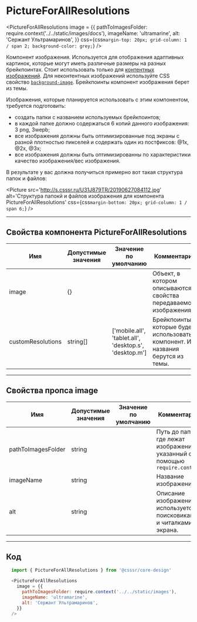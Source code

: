 
# PictureForAllResolutions

<PictureForAllResolutions
  image = {{
    pathToImagesFolder: require.context('../../static/images/docs'),
    imageName: 'ultramarine',
    alt: 'Сержант Ультрамаринов',
  }}
  css={css`
    margin-top: 20px;
    grid-column: 1 / span 2;
    background-color: grey;
  `}
/>

Компонент изображения. Используется для отображения адаптивных картинок, которые могут иметь различные размеры на разных брейкпоинтах.
Стоит использовать только для <a href='https://htmlacademy.ru/blog/useful/image/content-or-decor-img'>контентных изображений</a>. Для
неконтентных изображений используйте CSS свойство <a href='https://developer.mozilla.org/ru/docs/Web/CSS/background-image'>`background-image`</a>.
Брейкпоинты компонент изображения берет из темы.

Изображения, которые планируется использовать с этим компонентом, требуется подготовить:
* создать папки с названием используемых брейкпоинтов;
* в каждой папке должно содержаться 6 копий данного изображения: 3 png, 3wepb;
* все изображения должны быть оптимизированные под экраны с разной плотностью пикселей и содержать один из постфиксов: @1x, @2x, @3x;
* все изображения должны быть оптимизированны по характеристики качество изображения/вес изображения.

В результате у вас должна получиться примерно вот такая структура папок и файлов:

<Picture
  src='http://s.csssr.ru/U31J879TR/20190627084112.jpg'
  alt='Структура папокй и файлов изображения для компонента PictureForAllResolutions'
  css={css`
    margin-bottom: 20px;
    grid-column: 1 / span 6;
  `}
/>

---------------------------------------
## Свойства компонента PictureForAllResolutions
Имя               | Допустимые значения | Значение по умолчанию                                  | Комментарий
----------------- | ------------------- | ------------------------------------------------------ | ----------------
image             | {}                  |                                                        | Объект, в котором описываются свойства передаваемого изображения.
customResolutions | string[]            | ['mobile.all', 'tablet.all', 'desktop.s', 'desktop.m'] | Брейкпоинты, которые будет использовать компонент. Их названия берутся из темы.

---------------------------------------
## Свойства пропса image
Имя                | Допустимые значения | Значение по умолчанию | Комментарий
------------------ | ------------------- | --------------------- | ----------------
pathToImagesFolder | string              |                       | Путь до папки где лежат изображения, указанный с помощью `require.context`
imageName          | string              |                       | Название изображения
alt                | string              |                       | Описание изображения, используется поисковиками и читалками экрана.

---------------------------------------
## Код
```js
  import { PictureForAllResolutions } from '@csssr/core-design'

  <PictureForAllResolutions
    image = {{
      pathToImagesFolder: require.context('../../static/images'),
      imageName: 'ultramarine',
      alt: 'Сержант Ультрамаринов',
    }}
  />
```
